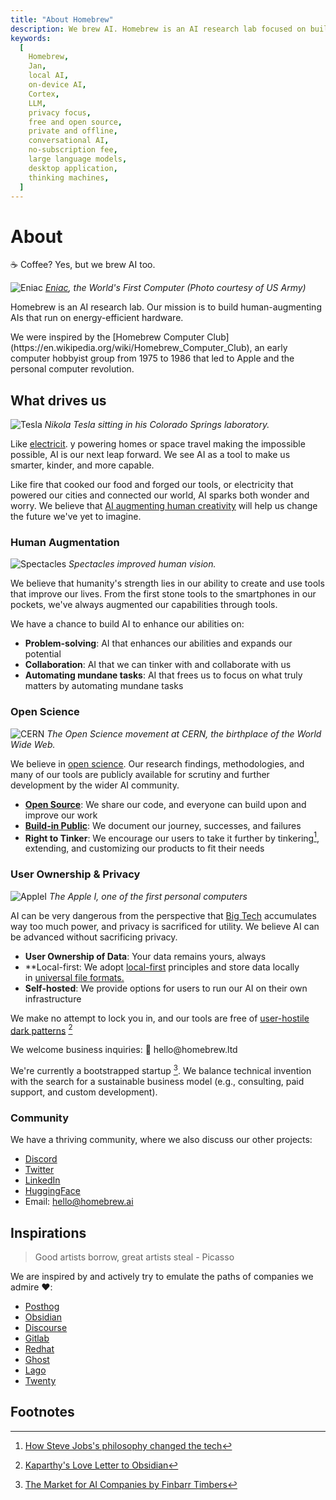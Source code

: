 ```yaml
---
title: "About Homebrew"
description: We brew AI. Homebrew is an AI research lab focused on building human-augmenting AI.
keywords:
  [
    Homebrew,
    Jan,
    local AI,
    on-device AI,
    Cortex,
    LLM,
    privacy focus,
    free and open source,
    private and offline,
    conversational AI,
    no-subscription fee,
    large language models,
    desktop application,
    thinking machines,
  ]
---
```



# About

☕ Coffee? Yes, but we brew AI too.

![Eniac](./_assets/eniac_computer.jpg)
_[Eniac](https://www.computerhistory.org/revolution/birth-of-the-computer/4/78), the World's First Computer (Photo courtesy of US Army)_

Homebrew is an AI research lab. Our mission is to build human-augmenting AIs that run on energy-efficient hardware.

<Callout>
We were inspired by the [Homebrew Computer Club](https://en.wikipedia.org/wiki/Homebrew_Computer_Club), an early computer hobbyist group from 1975 to 1986 that led to Apple and the personal computer revolution.
</Callout>

## What drives us

![Tesla](./_assets/tesla_in_his_lab.webp)
_Nikola Tesla sitting in his Colorado Springs laboratory._

Like [electricit](https://www.economist.com/leaders/2000/08/03/the-electric-revolution). y powering homes or space travel making the impossible possible, AI is our next leap forward. We see AI as a tool to make us smarter, kinder, and more capable.

Like fire that cooked our food and forged our tools, or electricity that powered our cities and connected our world, AI sparks both wonder and worry. We believe that [AI augmenting human creativity](https://link.springer.com/article/10.1007/s11023-024-09677-x) will help us change the future we've yet to imagine.

### Human Augmentation

![Spectacles](./_assets/history_eyewear.jpg)
_Spectacles improved human vision._

We believe that humanity's strength lies in our ability to create and use tools that improve our lives. From the first stone tools to the smartphones in our pockets, we've always augmented our capabilities through tools.

We have a chance to build AI to enhance our abilities on:

- **Problem-solving**: AI that enhances our abilities and expands our potential
- **Collaboration**: AI that we can tinker with and collaborate with us
- **Automating mundane tasks**: AI that frees us to focus on what truly matters by automating mundane tasks

### Open Science

![CERN](./_assets/The_Open_Science_movement_at_CERN.jpg)
_The Open Science movement at CERN, the birthplace of the World Wide Web._

We believe in [open science](https://www.cos.io/open-science). Our research findings, methodologies, and many of our tools are publicly available for scrutiny and further development by the wider AI community.

- **[Open Source](https://en.wikipedia.org/wiki/Open_source)**: We share our code, and everyone can build upon and improve our work
- **[Build-in Public](https://smallschool.is/build-in-public/what#:~:text=It%20means%20building%20a%20company,were%20making%20as%20trade%20secrets.)**: We document our journey, successes, and failures
- **Right to Tinker**: We encourage our users to take it further by tinkering[^1], extending, and customizing our products to fit their needs 

### User Ownership & Privacy

![AppleI](./_assets/Apple_I.jpg)
_The Apple I, one of the first personal computers_

AI can be very dangerous from the perspective that [Big Tech](https://en.wikipedia.org/wiki/Big_Tech) accumulates way too much power, and privacy is sacrificed for utility. We believe AI can be advanced without sacrificing privacy.

- **User Ownership of Data**: Your data remains yours, always
- **Local-first: We adopt [local-first](https://www.inkandswitch.com/local-first/) principles and store data locally in [universal file formats.](https://stephango.com/file-over-app)
- **Self-hosted**: We provide options for users to run our AI on their own infrastructure

We make no attempt to lock you in, and our tools are free of [user-hostile dark patterns](https://twitter.com/karpathy/status/1761467904737067456?t=yGoUuKC9LsNGJxSAKv3Ubg) [^2]

<Callout>
We welcome business inquiries: 👋 hello@homebrew.ltd
</Callout>

We're currently a bootstrapped startup [^3]. We balance technical invention with the search for a sustainable business model (e.g., consulting, paid support, and custom development).

### Community

We have a thriving community, where we also discuss our other projects: 

- [Discord](https://discord.gg/AAGQNpJQtH)
- [Twitter](https://twitter.com/janframework)
- [LinkedIn](http://linkedin.com/company/janframework/)
- [HuggingFace](https://huggingface.co/janhq)
- Email: hello@homebrew.ai

## Inspirations

> Good artists borrow, great artists steal - Picasso

We are inspired by and actively try to emulate the paths of companies we admire ❤️:

- [Posthog](https://posthog.com/handbook)
- [Obsidian](https://obsidian.md/)
- [Discourse](https://www.discourse.org/about)
- [Gitlab](https://handbook.gitlab.com/handbook/company/history/#2017-gitlab-storytime)
- [Redhat](https://www.redhat.com/en/about/development-model)
- [Ghost](https://ghost.org/docs/contributing/)
- [Lago](https://www.getlago.com/blog/open-source-licensing-and-why-lago-chose-agplv3)
- [Twenty](https://twenty.com/story)

## Footnotes

[^1]: [How Steve Jobs's philosophy changed the tech](https://www.popularmechanics.com/technology/gadgets/a4395/pm-remembers-steve-jobs-how-his-philosophy-changed-technology-6507117/)

[^2]: [Kaparthy's Love Letter to Obsidian](https://twitter.com/karpathy/status/1761467904737067456?t=yGoUuKC9LsNGJxSAKv3Ubg)

[^3]: [The Market for AI Companies by Finbarr Timbers](https://www.artfintel.com/p/the-market-for-ai-companies)

